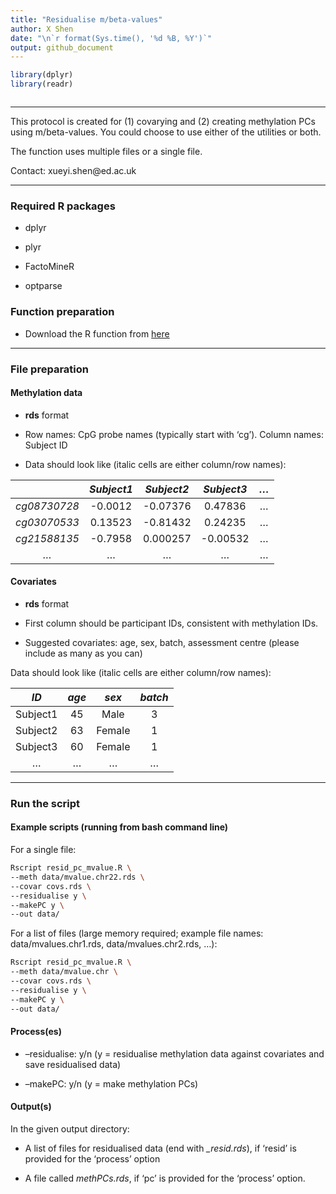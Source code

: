 ---
title: "Residualise m/beta-values"
author: X Shen  
date: "\n`r format(Sys.time(), '%d %B, %Y')`"
output: github_document
---

```{r library,echo=F}
library(dplyr)
library(readr)
```

```{r rendering docs, eval=F,echo=F}

```

------------------------------------------------------------------------

This protocol is created for (1) covarying and (2) creating methylation PCs using m/beta-values. You could choose to use either of the utilities or both.

The function uses multiple files or a single file.

Contact: xueyi.shen\@ed.ac.uk

------------------------------------------------------------------------

### Required R packages

-   dplyr

-   plyr

-   FactoMineR

-   optparse

### Function preparation

-   Download the R function from [here](https://github.com/psychiatric-genomics-consortium/mdd-mwas/util/residualise_mvalue.R)

------------------------------------------------------------------------

### File preparation

#### Methylation data

-   **rds** format

-   Row names: CpG probe names (typically start with 'cg'). Column names: Subject ID

-   Data should look like (italic cells are either column/row names):

|              | *Subject1* | *Subject2* | *Subject3* | *...* |
|:------------:|:----------:|:----------:|:----------:|:-----:|
| *cg08730728* |  -0.0012   |  -0.07376  |  0.47836   |  ...  |
| *cg03070533* |  0.13523   |  -0.81432  |  0.24235   |  ...  |
| *cg21588135* |  -0.7958   |  0.000257  |  -0.00532  |  ...  |
|    *...*     |    ...     |    ...     |    ...     |  ...  |

#### Covariates

-   **rds** format

-   First column should be participant IDs, consistent with methylation IDs.

-   Suggested covariates: age, sex, batch, assessment centre (please include as many as you can)

Data should look like (italic cells are either column/row names):

|   *ID*   | *age* | *sex*  | *batch* |
|:--------:|:-----:|:------:|:-------:|
| Subject1 |  45   |  Male  |    3    |
| Subject2 |  63   | Female |    1    |
| Subject3 |  60   | Female |    1    |
|   ...    |  ...  |  ...   |   ...   |

------------------------------------------------------------------------

### Run the script

#### Example scripts (running from bash command line)

For a single file:

```{bash, eval=F}
Rscript resid_pc_mvalue.R \
--meth data/mvalue.chr22.rds \
--covar covs.rds \
--residualise y \
--makePC y \
--out data/
```

For a list of files (large memory required; example file names: data/mvalues.chr1.rds, data/mvalues.chr2.rds, ...):

```{bash, eval=F}
Rscript resid_pc_mvalue.R \
--meth data/mvalue.chr \
--covar covs.rds \
--residualise y \
--makePC y \
--out data/
```

#### Process(es)

-   --residualise: y/n (y = residualise methylation data against covariates and save residualised data)

-   --makePC: y/n (y = make methylation PCs)

#### Output(s)

In the given output directory:

-   A list of files for residualised data (end with *\_resid.rds*), if 'resid' is provided for the 'process' option

-   A file called *methPCs.rds*, if 'pc' is provided for the 'process' option.
